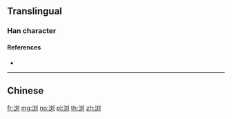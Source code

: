 {{character info/new}}
{{also|瀏}}
==Translingual==

===Han character===
{{Han char|rn=85|rad=水|as=06|sn=9|four=|canj=EYKN|ids=⿰汶刂}}

====References====
* {{Han ref|kx=0623.171|hdz=31615.050|uh=6D4F|ud=27983}}

----

==Chinese==
{{zh-see|瀏}}

[[fr:浏]]
[[mg:浏]]
[[no:浏]]
[[pl:浏]]
[[th:浏]]
[[zh:浏]]